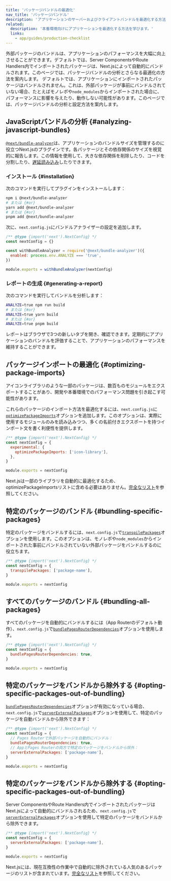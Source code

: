 ```yaml
---
title: 'パッケージバンドルの最適化'
nav_title: 'パッケージバンドル'
description: 'アプリケーションのサーバーおよびクライアントバンドルを最適化する方法を学びます。'
related:
  description: '本番環境向けにアプリケーションを最適化する方法を学びます。'
  links:
    - app/guides/production-checklist
---
```


外部パッケージのバンドルは、アプリケーションのパフォーマンスを大幅に向上させることができます。<AppOnly>デフォルトでは、Server ComponentsやRoute Handlers内でインポートされたパッケージは、Next.jsによって自動的にバンドルされます。このページでは、パッケージバンドルの分析とさらなる最適化の方法を案内します。</AppOnly> <PagesOnly>デフォルトでは、アプリケーションにインポートされたパッケージはバンドルされません。これは、外部パッケージが事前にバンドルされていない場合、たとえばモノレポや`node_modules`からインポートされた場合に、パフォーマンスに影響を与えたり、動作しない可能性があります。このページでは、パッケージバンドルの分析と設定方法を案内します。</PagesOnly>

## JavaScriptバンドルの分析 {#analyzing-javascript-bundles}

[`@next/bundle-analyzer`](https://www.npmjs.com/package/@next/bundle-analyzer)は、アプリケーションのバンドルサイズを管理するのに役立つNext.jsのプラグインです。各パッケージとその依存関係のサイズを視覚的に報告します。この情報を使用して、大きな依存関係を削除したり、コードを分割したり、[遅延読み込み](/docs/app/building-your-application/optimizing/lazy-loading)したりできます。

### インストール {#installation}

次のコマンドを実行してプラグインをインストールします：

```bash
npm i @next/bundle-analyzer
# または {#or}
yarn add @next/bundle-analyzer
# または {#or}
pnpm add @next/bundle-analyzer
```

次に、`next.config.js`にバンドルアナライザーの設定を追加します。

```js title="next.config.js"
/** @type {import('next').NextConfig} */
const nextConfig = {}

const withBundleAnalyzer = require('@next/bundle-analyzer')({
  enabled: process.env.ANALYZE === 'true',
})

module.exports = withBundleAnalyzer(nextConfig)
```

### レポートの生成 {#generating-a-report}

次のコマンドを実行してバンドルを分析します：

```bash
ANALYZE=true npm run build
# または {#or}
ANALYZE=true yarn build
# または {#or}
ANALYZE=true pnpm build
```

レポートはブラウザで3つの新しいタブを開き、確認できます。定期的にアプリケーションのバンドルを評価することで、アプリケーションのパフォーマンスを維持することができます。

## パッケージインポートの最適化 {#optimizing-package-imports}

アイコンライブラリのような一部のパッケージは、数百ものモジュールをエクスポートすることがあり、開発や本番環境でのパフォーマンス問題を引き起こす可能性があります。

これらのパッケージのインポート方法を最適化するには、`next.config.js`に[`optimizePackageImports`](/docs/app/api-reference/config/next-config-js/optimizePackageImports)オプションを追加します。このオプションは、実際に使用するモジュールのみを読み込みつつ、多くの名前付きエクスポートを持つインポート文を書く利便性を提供します。

```js title="next.config.js"
/** @type {import('next').NextConfig} */
const nextConfig = {
  experimental: {
    optimizePackageImports: ['icon-library'],
  },
}

module.exports = nextConfig
```

Next.jsは一部のライブラリを自動的に最適化するため、optimizePackageImportsリストに含める必要はありません。[完全なリスト](https://nextjs.org/docs/app/api-reference/config/next-config-js/optimizePackageImports)を参照してください。

<PagesOnly>

## 特定のパッケージのバンドル {#bundling-specific-packages}

特定のパッケージをバンドルするには、`next.config.js`で[`transpilePackages`](/docs/app/api-reference/config/next-config-js/transpilePackages)オプションを使用します。このオプションは、モノレポや`node_modules`からインポートされた事前にバンドルされていない外部パッケージをバンドルするのに役立ちます。

```js title="next.config.js"
/** @type {import('next').NextConfig} */
const nextConfig = {
  transpilePackages: ['package-name'],
}

module.exports = nextConfig
```

## すべてのパッケージのバンドル {#bundling-all-packages}

すべてのパッケージを自動的にバンドルするには（App Routerのデフォルト動作）、`next.config.js`で[`bundlePagesRouterDependencies`](https://nextjs.org/docs/canary/pages/api-reference/config/next-config-js/bundlePagesRouterDependencies)オプションを使用します。

```js title="next.config.js"
/** @type {import('next').NextConfig} */
const nextConfig = {
  bundlePagesRouterDependencies: true,
}

module.exports = nextConfig
```

## 特定のパッケージをバンドルから除外する {#opting-specific-packages-out-of-bundling}

[`bundlePagesRouterDependencies`](https://nextjs.org/docs/canary/pages/api-reference/config/next-config-js/bundlePagesRouterDependencies)オプションが有効になっている場合、`next.config.js`で[`serverExternalPackages`](https://nextjs.org/docs/canary/pages/api-reference/config/next-config-js/serverExternalPackages)オプションを使用して、特定のパッケージを自動バンドルから除外できます：

```js title="next.config.js"
/** @type {import('next').NextConfig} */
const nextConfig = {
  // Pages Routerで外部パッケージを自動的にバンドル：
  bundlePagesRouterDependencies: true,
  // AppとPages Routerの両方で特定のパッケージをバンドルから除外：
  serverExternalPackages: ['package-name'],
}

module.exports = nextConfig
```

</PagesOnly>

<AppOnly>

## 特定のパッケージをバンドルから除外する {#opting-specific-packages-out-of-bundling}

Server ComponentsやRoute Handlers内でインポートされたパッケージはNext.jsによって自動的にバンドルされるため、`next.config.js`で[`serverExternalPackages`](/docs/app/api-reference/config/next-config-js/serverExternalPackages)オプションを使用して特定のパッケージをバンドルから除外できます。

```js title="next.config.js"
/** @type {import('next').NextConfig} */
const nextConfig = {
  serverExternalPackages: ['package-name'],
}

module.exports = nextConfig
```

Next.jsには、現在互換性の作業中で自動的に除外されている人気のあるパッケージのリストが含まれています。[完全なリスト](/docs/app/api-reference/config/next-config-js/serverExternalPackages)を参照してください。

</AppOnly>
